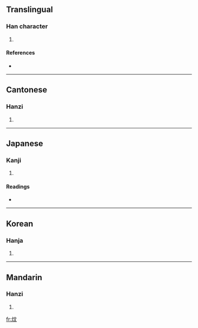 ==Translingual==

===Han character===
{{Han char|rn=86|rad=火|as=04|sn=8|four=9084<sub>1</sub>|canj=火卜大 (FYK)}}

# {{defn|Han|sort=火04}}

====References====
* {{Han ref|kx=0667.010|dkj=18898|dj=1076.110|hdz=32193.020|uh=7086|ud=28806|bh=CD54|bd=52564}}

----

==Cantonese==

===Hanzi===
{{yue-hanzi|jyut=|y=man1}}

# {{defn|Cantonese|sort=火04}}

----

==Japanese==

===Kanji===
{{ja-kanji|grade=|rs=火04}}

# {{defn|Japanese|sort=火04}}

====Readings====
* {{ja-readings|on=[[ぶん]] (bun), [[もん]] (mon)|kun=[[あたたか]] (atataka)}}

----

==Korean==

===Hanja===
{{ko-hanja|hangeul=문|eumhun=|rv=mun|mr=mun|y=mun}}

# {{defn|Korean|sort=火04}}

----

==Mandarin==

===Hanzi===
{{cmn-hanzi|pin=[[lú]] ([[lu2]]), [[wén]] ([[wen2]])|wg=lu<sup>2</sup>, wen<sup>2</sup>}}

# {{defn|Mandarin|sort=火04}}

[[fr:炆]]